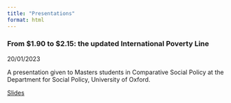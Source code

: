 ```yaml
---
title: "Presentations"
format: html
---
```


### From $1.90 to $2.15: the updated International Poverty Line
20/01/2023

A presentation given to Masters students in Comparative Social Policy at the Department for Social Policy, University of Oxford.

[Slides](other_presentations/DSPI_CSP_masters_Jan2023/DSPI_CSP_masters_Jan2023.qmd)